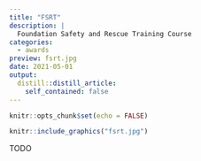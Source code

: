 ```yaml
---
title: "FSRT"
description: |
  Foundation Safety and Rescue Training Course
categories:
  - awards
preview: fsrt.jpg
date: 2021-05-01
output:
  distill::distill_article:
    self_contained: false
---
```



```r
knitr::opts_chunk$set(echo = FALSE)
```

```r
knitr::include_graphics("fsrt.jpg")
```

TODO
